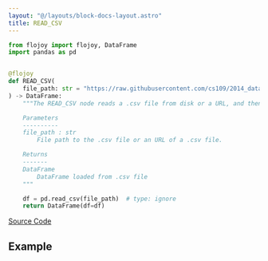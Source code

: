 ```yaml
---
layout: "@/layouts/block-docs-layout.astro"
title: READ_CSV
---
```



<PythonDocsDisplay docstring={docstring} />

```python
from flojoy import flojoy, DataFrame
import pandas as pd


@flojoy
def READ_CSV(
    file_path: str = "https://raw.githubusercontent.com/cs109/2014_data/master/countries.csv",
) -> DataFrame:
    """The READ_CSV node reads a .csv file from disk or a URL, and then returns a dataframe.

    Parameters
    ----------
    file_path : str
        File path to the .csv file or an URL of a .csv file.

    Returns
    -------
    DataFrame
        DataFrame loaded from .csv file
    """

    df = pd.read_csv(file_path)  # type: ignore
    return DataFrame(df=df)

```

[Source Code](https://github.com/flojoy-ai/blocks/blob/main/blocks/EXTRACTORS/FILE/READ_CSV/READ_CSV.py)

## Example

